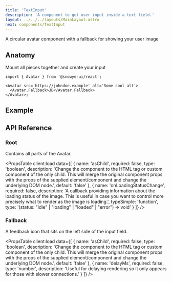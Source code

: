 ```yaml
---
title: 'TextInput'
description: 'A component to get user input inside a text field.'
layout: ../../../layouts/MainLayout.astro
next: components/TextInput
---
```



A circular avatar component with a fallback for showing your user image

## Anatomy

Mount all pieces together and create your input

```tsx
import { Avatar } from '@snowye-ui/react';

<Avatar src='https://johndoe.example' alt='Some cool alt'>
  <Avatar.Fallback>JD</Avatar.Fallback>
</Avatar>;
```

## Example

<HeroContainer client:load>
  <AvatarDemo client:load />
</HeroContainer>

## API Reference

### Root

Contains all parts of the Avatar.

<PropsTable
  client:load
  data={[
    {
      name: 'asChild',
      required: false,
      type: 'boolean',
      description:
        'Change the component to the HTML tag or custom component of the only child. This will merge the original component props with the props of the supplied element/component and change the underlying DOM node.',
      default: 'false'
    },
    {
      name: 'onLoadingStatusChange',
      required: false,
      description:
        'A callback providing information about the loading status of the image. This is useful in case you want to control more precisely what to render as the image is loading.',
      typeSimple: 'function',
      type: '(status: "idle" | "loading" | "loaded" | "error") => void'
    }
  ]}
/>

### Fallback

A feedback icon that sits on the left side of the input field.

<PropsTable
  client:load
  data={[
    {
      name: 'asChild',
      required: false,
      type: 'boolean',
      description:
        'Change the component to the HTML tag or custom component of the only child. This will merge the original component props with the props of the supplied element/component and change the underlying DOM node.',
      default: 'false'
    },
    {
      name: 'delayMs',
      required: false,
      type: 'number',
      description:
        'Useful for delaying rendering so it only appears for those with slower connections.'
    }
  ]}
/>
